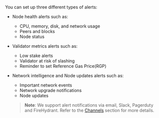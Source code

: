 You can set up three different types of alerts:
- Node health alerts such as:
  - CPU, memory, disk, and network usage
  - Peers and blocks
  - Node status
- Validator metrics alerts such as:
  - Low stake alerts
  - Validator at risk of slashing
  - Reminder to set Reference Gas Price(RGP)
- Network intelligence and Node updates alerts such as:
  - Important network events
  - Network upgrade notifications
  - Node updates

  > **Note**: We support alert notifications via email, Slack, Pagerduty and FireHydrant. Refer to the [Channels](/channels/introduction) section for more details.